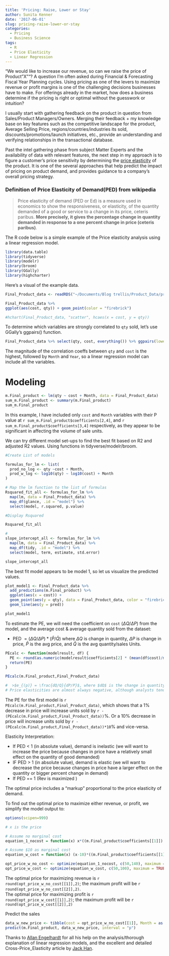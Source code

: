 ```yaml
---
title: 'Pricing: Raise, Lower or Stay'
author: Sunita Kenner
date: '2017-06-01'
slug: pricing-raise-lower-or-stay
categories:
  - Pricing
  - Business Science
tags:
  - R
  - Price Elasticity
  - Linear Regression
---
```


"We would like to increase our revenue, so can we raise the price of Product "X""? A question I'm often asked during Financial & Forecasting Fiscal Year Planning cycles.  Using pricing as one of the levers to maximize revenue or profit margins is one of the challenging decisions businesses have to make. For offerings already in the market, how does a business determine if the pricing is right or optimal without the guesswork or intuition? 

I usually start with gathering feedback on the product in question from Sales/Product Managers/Owners. Merging their feedback + my knowledge base on key features such as the competitive landscape for the product, Average Selling Price, regions/countries/industries its sold, discounts/promotions/launch initiatives, etc., provide an understanding and verifying relationships in the transactional database.  

Past the intel gathering phase from subject Matter Experts and the availability of data with relevant features, the next step in my approach is to figure a customer's price sensitivity by determining the [price elasticity](https://en.wikipedia.org/wiki/Price_elasticity_of_demand) of the product. It is one of the several approaches that help predict the impact of pricing on product demand, and provides guidance to a company's overall pricing strategy. 

### Definition of Price Elasticity of Demand(PED) from wikipedia

> Price elasticity of demand (PED or Ed) is a measure used in economics to show the responsiveness, or elasticity, of the quantity demanded of a good or service to a change in its price, ceteris paribus.  **More precisely, it gives the percentage change in quantity demanded in response to a one percent change in price (ceteris paribus)**.

The R code below is a simple example of the Price elasticity analysis using a linear regression model.  

```r
library(data.table)
library(tidyverse)
library(modelr)
library(broom)
library(GGally)
library(highcharter)

```
    
Here's a visual of the example data. 

```r

Final_Product_data <- readRDS("~/Documents/Blog trellis/Product_Data/product_data1.rds")

Final_Product_data %>%
ggplot(aes(cost, qty)) + geom_point(color = "firebrick")

#hchart(Final_Product_data, "scatter", hcaes(x = cost, y = qty))

```


To determine which variables are strongly correlated to `qty` sold, let's use GGally's ggpairs() function.  

```r
Final_Product_data %>% select(qty, cost, everything()) %>% ggpairs(lower = "blank")

```

The magnitude of the correlation coeffs between `qty` and `cost` is the highest, followed by `Month` and `Year`, so a linear regression model can include all the variables.  

# Modeling

```r

m.Final_product <- lm(qty ~ cost + Month, data = Final_Product_data)
sum_m.Final_product <- summary(m.Final_product)
sum_m.Final_product

```

In this example, I have included only `cost` and `Month` variables with their P value at `r sum_m.Final_product$coefficients[2,4]`, and
`r sum_m.Final_product$coefficients[3,4]` respectively, as they appear to be significant in affecting the volume of sale units.

We can try different model set-ups to find the best fit based on R2 and adjusted R2 values.  Using functions in tidyverse/modelr/broom.

```r

#Create List of models

formulas_for_lm <- list(
  prod_no_log <- qty ~cost + Month,
  prod_w_log <- log10(qty) ~ log10(cost) + Month
)

# Map the lm function to the list of formulas
Rsquared_fit_all <- formulas_for_lm %>% 
  map(lm, data = Final_Product_data) %>% 
  map_df(glance, .id = "model") %>% 
  select(model, r.squared, p.value)

#Display Rsquared 

Rsquared_fit_all

```


```r
# 
slope_intercept_all <- formulas_for_lm %>% 
  map(lm, data = Final_Product_data) %>% 
  map_df(tidy, .id = "model") %>% 
  select(model, term, estimate, std.error)

slope_intercept_all

```


The best fit model appears to be model 1, so let us visualize the predicted values.

```r
plot_model1 <- Final_Product_data %>% 
  add_predictions(m.Final_product) %>% 
  ggplot(aes(x = cost)) +
  geom_point(aes(y = qty), data = Final_Product_data, color = "firebrick") +
  geom_line(aes(y = pred))

plot_model1

```

To estimate the PE, we will need the coefficient on `cost` $(\Delta Q/\Delta P)$ from the model, and the average cost & average quantity sold from the dataset:

- PED $=(\Delta Q/\Delta P)*(\bar{P}/\bar{Q})$
 where $\Delta Q$ is change in quantity, $\Delta P$ is change in price, $\bar{P}$ is the avg price, and $\bar{Q}$ is
 the avg quantity/sales Units.

```r
PEcalc <- function(modelresult, df) {
  PE <- round(as.numeric(modelresult$coefficients[2] * (mean(df$cost)/mean(df$qty))),2)
  return(PE)
}

PEcalc(m.Final_product,Final_Product_data)

#  >$e_{(p)} = \frac{dQ/Q}{dP/P}$, where $dQ$ is the change in quantity $Q$ and $dP$ is the change in price $P$ 
# Price elasticities are almost always negative, although analysts tend to ignore the sign even though this can lead to ambiguity. 

```

The PE for the first model is `r PEcalc(m.Final_product,Final_Product_data)`, which shows that a 1% decrease in price will increase units sold by `r -(PEcalc(m.Final_product,Final_Product_data))`%. Or a 10% decrease in price will increase units sold by `r -(PEcalc(m.Final_product,Final_Product_data))*10`% and vice-versa.

Elasticity Interpretation:

- If PED < 1 (in absolute value), demand is inelastic (we will want to increase the price because changes in price have a relatively small effect on the quantity of good demanded)
- IF PED > 1 (in absolute value), demand is elastic (we will want to decrease the price because changes in price have a larger effect on the quantity or bigger percent change in demand)
- If PED == 1 (Rev is maximized )

The optimal price includes a "markup" proportional to the price elasticity of demand.  

To find out the optimal price to maximize either revenue, or profit, we simplify the model output to:

```r
options(scipen=999)

# x is the price

# Assume no marginal cost
equation_1_nocost = function(x) x*((m.Final_product$coefficients[[1]]) + PEcalc(m.Final_product,Final_Product_data)*x+ (m.Final_product$coefficients[[3]]))

# Assume $10 as marginal cost
equation_w_cost = function(x) (x-10)*((m.Final_product$coefficients[[1]]) + PEcalc(m.Final_product,Final_Product_data)*x+ (m.Final_product$coefficients[[3]]))

opt_price_w_no_cost <- optimize(equation_1_nocost, c(50,140), maximum = TRUE)
opt_price_w_cost <- optimize(equation_w_cost, c(50,100), maximum = TRUE)

```

The optimal price for maximizing revenue is `r round(opt_price_w_no_cost[[1]],2)`; the maximum profit will be `r round(opt_price_w_no_cost[[2]],2)`.  
The optimal price for maximizing profit is `r round(opt_price_w_cost[[1]],2)`; the maximum profit will be `r round(opt_price_w_cost[[2]],2)`

Predict the sales
```r

data_w_new_price <- tibble(cost = opt_price_w_no_cost[[1]], Month = as.IDate("2017-07-01"))
predict(m.Final_product, data_w_new_price, interval = "p")
```

Thanks to [Allan Engelhardt]("http://www.cybaea.net/") for all his help on the analysis/thorough explanation of linear regression models, and the excellent and detailed Cross-Price_Elasticity article by [Jack Han]("http://www.DataApple.net"). 



